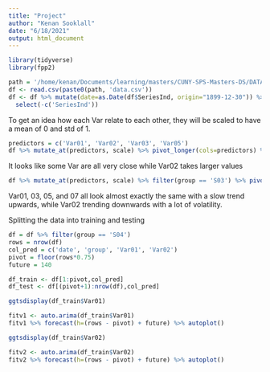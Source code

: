 ```yaml
---
title: "Project"
author: "Kenan Sooklall"
date: "6/18/2021"
output: html_document
---
```


```r
library(tidyverse)
library(fpp2)
```

```r
path = '/home/kenan/Documents/learning/masters/CUNY-SPS-Masters-DS/DATA_624/project/'
df <- read.csv(paste0(path, 'data.csv'))
df <- df %>% mutate(date=as.Date(df$SeriesInd, origin="1899-12-30")) %>%
  select(-c('SeriesInd'))
```

To get an idea how each Var relate to each other, they will be scaled to have a mean of 0 and std of 1.

```r
predictors = c('Var01', 'Var02', 'Var03', 'Var05')
df %>% mutate_at(predictors, scale) %>% pivot_longer(cols=predictors) %>% ggplot(aes(x=date, y=value, color=name)) + geom_line() + facet_wrap(~group)
```

It looks like some Var are all very close while Var02 takes larger values

```r
df %>% mutate_at(predictors, scale) %>% filter(group == 'S03') %>% pivot_longer(cols=predictors) %>% ggplot(aes(x=date, y=value, color=name)) + geom_line() + facet_wrap(~name)
```

Var01, 03, 05, and 07 all look almost exactly the same with a slow trend upwards, while Var02 trending downwards with a lot of volatility. 

Splitting the data into training and testing

```r
df = df %>% filter(group == 'S04')
rows = nrow(df)
col_pred = c('date', 'group', 'Var01', 'Var02')
pivot = floor(rows*0.75)
future = 140

df_train <- df[1:pivot,col_pred]
df_test <- df[(pivot+1):nrow(df),col_pred]
```

```r
ggtsdisplay(df_train$Var01)
```

```r
fitv1 <- auto.arima(df_train$Var01)
fitv1 %>% forecast(h=(rows - pivot) + future) %>% autoplot()
```


```r
ggtsdisplay(df_train$Var02)
```

```r
fitv2 <- auto.arima(df_train$Var02)
fitv2 %>% forecast(h=(rows - pivot) + future) %>% autoplot()
```


